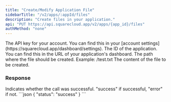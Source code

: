 ```yaml
---
title: "Create/Modify Application File"
sidebarTitle: "/v2/apps/:appId/files"
description: "Create files in your application."
api: "PUT https://api.squarecloud.app/v2/apps/{app_id}/files"
authMethod: "none"
---
```


<ParamField header="Authorization" type="string" placeholder="API KEY" required>
  The API key for your account. You can find this in your [account settings](https://squarecloud.app/dashboard/settings).
</ParamField>

<ParamField path="app_id" type="string" placeholder="Application ID" required>
  The ID of the application. You can find this in the URL of your application's dashboard.
</ParamField>

<ParamField body="path" type="string" required>
  The path where the file should be created. Example: /test.txt
</ParamField>

<ParamField body="content" type="string" required>
  The content of the file to be created.
</ParamField>

### Response

<ResponseField name="status" type="string">
  Indicates whether the call was successful. "success" if successful, "error" if not.
</ResponseField>

<ResponseExample>
```json
{
    "status": "success"
}
```
</ResponseExample>